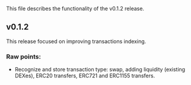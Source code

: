 This file describes the functionality of the v0.1.2 release.

## v0.1.2

This release focused on improving transactions indexing. 

### Raw points:

- Recognize and store transaction type: swap, adding liquidity (existing DEXes), ERC20 transfers, ERC721 and ERC1155 transfers.